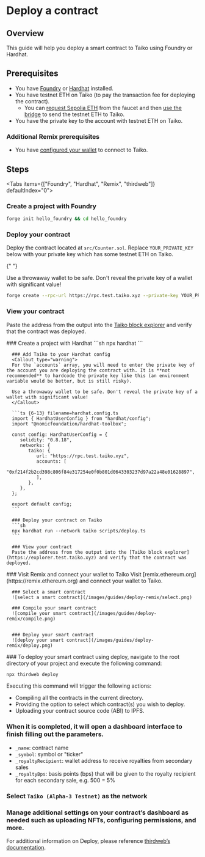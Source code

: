 
# Deploy a contract

## Overview

This guide will help you deploy a smart contract to Taiko using Foundry or Hardhat.

## Prerequisites

- You have [Foundry](https://book.getfoundry.sh/getting-started/installation) or [Hardhat](https://hardhat.org/hardhat-runner/docs/getting-started#quick-start) installed.
- You have testnet ETH on Taiko (to pay the transaction fee for deploying the contract).
  - You can [request Sepolia ETH](/docs/guides/receive-tokens#receive-sepolia-eth) from the faucet and then [use the bridge](/docs/guides/use-the-bridge) to send the testnet ETH to Taiko.
- You have the private key to the account with testnet ETH on Taiko.

### Additional Remix prerequisites

- You have [configured your wallet](/docs/guides/configure-your-wallet) to connect to Taiko.

## Steps

<Tabs items={["Foundry", "Hardhat", "Remix", "thirdweb"]} defaultIndex="0">
  <Tab>
   <Steps>
   ### Create a project with Foundry
   ```sh
   forge init hello_foundry && cd hello_foundry
   ```

### Deploy your contract

Deploy the contract located at `src/Counter.sol`. Replace `YOUR_PRIVATE_KEY` below with your private key which has some testnet ETH on Taiko.

{" "}

<Callout type="warning">
  Use a throwaway wallet to be safe. Don't reveal the private key of a wallet
  with significant value!
</Callout>

```sh
forge create --rpc-url https://rpc.test.taiko.xyz --private-key YOUR_PRIVATE_KEY src/Counter.sol:Counter
```

### View your contract

Paste the address from the output into the [Taiko block explorer](https://explorer.test.taiko.xyz) and verify that the contract was deployed.

   </Steps>
  </Tab>
  <Tab>
   <Steps>
      ### Create a project with Hardhat
      ```sh
      npx hardhat
      ```

      ### Add Taiko to your Hardhat config
      <Callout type="warning">
      For the `accounts` array, you will need to enter the private key of the account you are deploying the contract with. It is **not recommended** to hardcode the private key like this (an environment variable would be better, but is still risky).

      Use a throwaway wallet to be safe. Don't reveal the private key of a wallet with significant value!
      </Callout>

      ```ts {6-13} filename=hardhat.config.ts
      import { HardhatUserConfig } from "hardhat/config";
      import "@nomicfoundation/hardhat-toolbox";

      const config: HardhatUserConfig = {
         solidity: "0.8.18",
         networks: {
            taiko: {
               url: "https://rpc.test.taiko.xyz",
               accounts: [
                  "0xf214f2b2cd398c806f84e317254e0f0b801d0643303237d97a22a48e01628897",
               ],
            },
         },
      };

      export default config;
      ```

      ### Deploy your contract on Taiko
      ```sh
      npx hardhat run --network taiko scripts/deploy.ts
      ```

      ### View your contract
      Paste the address from the output into the [Taiko block explorer](https://explorer.test.taiko.xyz) and verify that the contract was deployed.

   </Steps>
  </Tab>
  <Tab>
   <Steps>
      ### Visit Remix and connect your wallet to Taiko
      Visit [remix.ethereum.org](https://remix.ethereum.org) and connect your wallet to Taiko.

      ### Select a smart contract
      ![select a smart contract](/images/guides/deploy-remix/select.png)

      ### Compile your smart contract
      ![compile your smart contract](/images/guides/deploy-remix/compile.png)


      ### Deploy your smart contract
      ![deploy your smart contract](/images/guides/deploy-remix/deploy.png)

   </Steps>
  </Tab> 
  <Tab>
   <Steps>
   ### To deploy your smart contract using deploy, navigate to the root directory of your project and execute the following command:

```bash
npx thirdweb deploy
```

Executing this command will trigger the following actions:

- Compiling all the contracts in the current directory.
- Providing the option to select which contract(s) you wish to deploy.
- Uploading your contract source code (ABI) to IPFS.

### When it is completed, it will open a dashboard interface to finish filling out the parameters.

- `_name`: contract name
- `_symbol`: symbol or "ticker"
- `_royaltyRecipient`: wallet address to receive royalties from secondary sales
- `_royaltyBps`: basis points (bps) that will be given to the royalty recipient for each secondary sale, e.g. 500 = 5%

### Select `Taiko (Alpha-3 Testnet)` as the network

### Manage additional settings on your contract’s dashboard as needed such as uploading NFTs, configuring permissions, and more.

For additional information on Deploy, please reference [thirdweb’s documentation](https://portal.thirdweb.com/deploy).

   </Steps>
  </Tab>
</Tabs>
